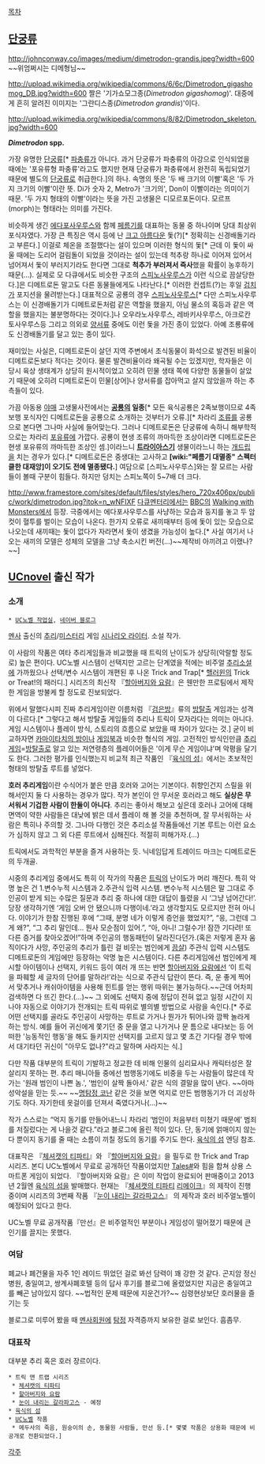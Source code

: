 [[목차]]
== [[단궁류]] ==
http://johnconway.co/images/medium/dimetrodon-grandis.jpeg?width=600
~~위엄쩌시는 디메형님~~

http://upload.wikimedia.org/wikipedia/commons/6/6c/Dimetrodon_gigashomog_DB.jpg?width=600
짤은 '기가쇼모그종(''Dimetrodon gigashomog'')'. 대중에게 흔히 알려진 이미지는 '그란디스종(''Dimetrodon grandis'')'이다.

http://upload.wikimedia.org/wikipedia/commons/8/82/Dimetrodon_skeleton.jpg?width=600

'''''Dimetrodon'' spp.'''

가장 유명한 [[단궁류]][* [[파충류]]가 아니다. 과거 단궁류가 파충류의 아강으로 인식되었을 때에는 '포유류형 파충류'라고도 했지만 현재 단궁류가 파충류에서 완전히 독립되었기 때문에 별도의 [[단궁류]]로 취급한다.]의 하나. 속명의 뜻은 '두 배 크기의 이빨'혹은 '두 가지 크기의 이빨'이란 뜻. Di가 숫자 2, Metro가 '크기의', Don이 이빨이라는 의미이기 때문. '두 가지 형태의 이빨'이라는 뜻을 가진 고생물은 디모르포돈이다. 모르프(morph)는 형태라는 의미를 가진다.

비슷하게 생긴 [[에다포사우루스]]와 함께 [[페름기]]를 대표하는 동물 중 하나이며 당대 최상위 포식자였다. 가장 큰 특징은 역시 등에 난 [[크고 아름다운]] 돛(?)[* 정확히는 신경배돌기라고 부른다.] 이걸로 체온을 조절했다는 설이 있으며 이러한 형식의 돛[* 근데 이 돛이 싸울 때에는 도리어 걸림돌이 되었을 것이라는 설이 있는데 척추랑 하나로 이어져 있어서 넘어져서 돛이 부러지기라도 한다면 그대로 '''척추가 부러져서 즉사'''했을 확률이 농후하기 때문(...). 실제로 모 다큐에서도 비슷한 구조의 [[스피노사우루스]]가 이런 식으로 끔살당한다.]은 디메트로돈 말고도 다른 동물들에게도 나타난다.[* 이러한 컨셉트(?)는 후일 [[검치]]가 포지션을 물려받는다.] 대표적으로 공룡의 경우 [[스피노사우루스]][* 다만 스피노사우루스는 이 신경배돌기가 디메트로돈처럼 같은 역할을 했을지, 아님 물소의 혹등과 같은 역할을 했을지는 불분명하다는 것이다.]나 오우라노사우루스, 레바키사우루스, 아크로칸토사우루스등 그리고 의외로 [[양서류]] 중에도 이런 돛을 가진 종이 있었다. 아예 조룡류에도 신경배돌기를 달고 있는 종이 있다.

재미있는 사실은, 디메트로돈이 살던 지역 주변에서 초식동물이 화석으로 발견된 비율이 디메트로돈보다 적다는 것이다. 물론 발견비율이라 왜곡될 수는 있겠지만, 학자들은 이 당시 육상 생태계가 상당히 원시적이었고 오히려 민물 생태 쪽에 다양한 동물들이 살았기 때문에 오히려 디메트로돈이 민물[상어]나 양서류를 잡아먹고 살지 않았을까 하는 추측들이 있다. 

가끔 아동용 [[야매]] 고생물사전에서는 '''[[공룡]]의 일종'''[* 모든 육식공룡은 2족보행이므로 4족보행 포식자인 디메트로돈을 공룡으로 소개하는 것부터가 오류.][* 차라리 [[조류]]를 공룡으로 본다면 그나마 사실에 들어맞는다. 그러나 디메트로돈은 단궁류에 속하니 해부학적으로는 차라리 [[포유류]]에 가깝다. 공룡이 현생 조류의 까마득한 조상이라면 디메트로돈은 현생 포유류의 까마득한 조상인 셈.]이라느니 '''[[트라이아스기]]''' 생물이라느니 하는 [[개드립]]을 치는 경우가 있다.[* 디메트로돈은 중생대는 고사하고 '''[wiki:"페름기 대멸종" 스펙터클한 대재앙]이 오기도 전에 멸종됐다.''']
여담으로 [스피노사우루스]와는 잘 모르는 사람들이 볼때 구분이 힘들다. 하지만 덩치는 스피노쪽이 5~7배 더 크다.

http://www.framestore.com/sites/default/files/styles/hero_720x406px/public/work/dimetrodon.jpg?itok=n_wNFIXF
[[다큐멘터리]]에서는 [[BBC]]의 [[Walking with Monsters]]에서 등장. 극중에서는 에다포사우루스를 사냥하는 모습과 둥지를 놓고 두 암컷이 혈투를 벌이는 모습이 나온다. 한가지 오류로 새끼때부터 등에 돛이 있는 모습으로 나오는데 새끼때는 돛이 없다가 자라면서 돛이 생겼을 가능성이 높다.[* 사실 여기서 나오는 새끼의 모델은 성체의 모델을 그냥 축소시킨 버전(...)~~제작비 아끼려고 이랬나?~~]

== [[UCnovel]] 출신 작가 ==
=== 소개 ===
 * [http://www.ucnovel.com/handang000/story UC노벨 작업실], [http://blog.naver.com/alsyd84 네이버 블로그]
[[멘사]] 출신의 [[추리]]/[[미스터리]] 게임 [[시나리오 라이터]]. 소설 작가.

이 사람의 작품은 여타 추리게임들과 비교했을 때 트릭의 난이도가 상당히(악랄할 정도로) 높은 편이다. UC노벨 시스템이 선택지만 고르는 단계였을 적에는 비주얼 [[추리소설]]에 가까웠으나 선택/변수 시스템이 개편된 후 나온 Trick and Trap[* [[핼러윈]]의 Trick or Treat!의 패러디.] 시리즈의 최신작 『[[할아버지와 요람]]』은 웬만한 프로팀에서 제작한 게임을 방불케 할 정도로 진보되었다. 

위에서 말했다시피 진짜 추리게임이란 이름처럼 『[[검은방]]』류의 [[방탈출]] 게임과는 성격이 다르다.[* 그렇다고 해서 방탈출 게임들의 추리나 트릭이 모자라다는 의미는 아니다. 게임 시스템이나 플레이 방식, 스토리의 흐름으로 보았을 때 차이가 있다는 것.] 굳이 비교하자면 [[카마이타치의 밤]]이나 [[게임북]]과 비슷한 형식의 게임. 고전적인 방식인만큼 [[추리게임]]=[[방탈출]]로 알고 있는 저연령층의 플레이어들은 '이게 무슨 게임이냐'며 악평을 달기도 한다. 그러한 평가를 인식했는지 비교적 최근 작품인 『[[육식의 섬]]』에서는 초보적인 형태의 방탈출 루트를 넣었다.

'''호러 추리게임'''이란 수식어가 붙은 만큼 호러와 고어는 기본이다. 취향인건지 스릴을 위해서인지 둘 다 사용하는 경우가 많다. 작가 본인이 안 무서운 호러라고 해도 '''실상은 무서워서 기겁한 사람이 한둘이 아니다'''. 추리는 좋아서 해보고 싶은데 호러나 고어에 대해 면역이 약한 사람들은 대낮에 밝은 데서 플레이 해 볼 것을 추천하며, 잘 무서워하는 사람은 특히나 주의할 것. 그나마 다행인 것은 추리소설 작품들에선 기본 루트는 이런 요소가 심하지 않고 그 외 다른 루트에서 심해진다. 적절히 피해가자.(…)

트릭에서도 과학적인 부분을 즐겨 사용하는 듯. 닉네임답게 트레이드 마크는 디메트로돈의 두개골.

시중의 추리게임 중에서도 특히 이 작가의 작품은 [[트릭]]의 난이도가 머리 깨진다. 특히 악명 높은 건 1.변수누적 시스템과 2.주관식 입력 시스템.
변수누적 시스템은 말 그대로 주인공이 받게 되는 수많은 질문과 추리 중 하나에 대한 대답이 틀렸을 시 ‘그냥 넘어간다!’. 당장 생각하기엔 ‘게임 오버 안 됐으니까 다행이네.’라고 생각할지도 모르지만 전혀 아니다. 이야기가 한참 진행된 후에 “그때, 분명 네가 이렇게 증언을 했었지?”, “응, 그런데 그게 왜?”, “그 추리 말인데... 뭔사 모순점이 있어.”, “아, 아니! 그럴수가! 잠깐 기다려! 또 다른 증거를 찾아오겠어!”하며 주인공의 행동패턴이 달라진다던가.(혹은 저렇게 혼자 움직이다가 사망, 주인공의 추리가 틀린 걸 비웃는 범인에게 [[끔살]])
주관식 입력 시스템도 디메트로돈의 게임에만 등장하는 악명 높은 시스템이다.
다른 추리게임에선 범인에게 제시할 아이템이나 선택지, 키워드 등이 여러 개 뜨는 반면 [[할아버지와 요람]]에선 ‘이 트릭을 파훼할 세 글자의 단어를 말하라!’라는 식으로 주관식 답란이 뜬다. 즉, 운 좋게 찍어서 맞추거나 캐쉬아이템을 사용해 힌트를 얻는 행위 따위는 불가능하다.~~근데 어차피 검색하면 다 뜨긴 한다.(...)~~
그 외에도 선택지 중에 정답이 전혀 없고 일정 시간이 지나야 자동으로 이야기가 전개되는 트릭 따위로 별의별 방법으로 사람을 속인다.[* 주로 어떤 선택지를 골라도 주인공이 사망하는 루트로 가거나 뭔가가 튀어나와 깜짝 놀라게 하는 방식. 예를 들어 귀신에게 쫓기던 중 문을 열고 나가거나 문 틈으로 내다보는 등 어떠한 '능동적인 행동'을 해도 들키지만 선택지를 고르지 않고 몇 초간 기다릴 경우 밖에서 대기타던 귀신이 "아무도 없나?"라고 말하며 사라지는 식.]

다만 작품 대부분의 트릭이 기발하고 정교한 데 비해 인물의 심리묘사나 캐릭터성은 잘 살리지 못하는 편. 추리 매니아들 중에선 범행동기에도 비중을 두는 사람들이 많은데 작가는 '원래 범인이 나쁜 놈.', '범인이 살짝 돌아서.' 같은 식의 결말을 많이 낸다. ~~아마 성악설을 믿는 듯.~~ ~~[[명탐정 코난]] 같은 것을 보면 억지로 만든 범행동기가 더 괴상하기도 하다. 자기한테 옷걸이를 던져서 죽였다거나(...)~~

작가 스스로는 “억지 동기를 만들어내느니 차라리 ‘범인이 처음부터 미쳤기 때문에’ 범죄를 저질렀다는 게 나을것 같다.”라고 블로그에 올린 적이 있다. 단, 동기에 얽매이지 않는다 뿐이지 동기를 줄 때는 소름이 끼칠 정도의 동기를 주기도 한다. [[육식의 섬]] 엔딩 참조.

대표작은 『[[체셔캣의 티파티]]』와 『[[할아버지와 요람]]』을 필두로 한 Trick and Trap 시리즈. 본디 UC노벨에서 무료로 공개하던 작품이었지만 [http://www.talesshop.com/wordpress/ Tales#]와 힘을 합쳐 상용 스마트폰 게임이 되었다. 『할아버지와 요람』은 이미 작업이 완료되어 판매중이고 2013년 2월엔 [[육식의 섬]]을 발매했다. 현재는 『[[체셔캣의 티파티]] [[리메이크]]』의 제작이 진행 중이며 시리즈의 3번째 작품 『[[눈이 내리는 갈라파고스]]』 의 제작과 호러 비주얼노벨이 예정되어 있다고 한다.

UC노벨 무료 공개작품『만선』은 비주얼적인 부분이나 게임성이 떨어졌기 때문에 큰 인기를 끌지는 못했다.
=== 여담 ===
폐교나 폐건물을 자주 1인 레이드 뛰었던 걸로 봐선 담력이 꽤 강한 것 같다. 곤지암 정신병원, 충일여고, 쌍계사폐호텔 등의 답사 후기를 블로그에 올렸었지만 지금은 충일여고를 빼곤 남아있지 않다. ~~법적인 문제 때문에 지운건가?~~ 심령현상보단 호러물을 즐기는 듯

블로그로 미루어 봤을 때 [[멘사]]회원에 [[탐정]] 자격증까지 보유한 걸로 보인다. 흠좀무.

=== 대표작 ===
대부분 추리 혹은 호러 장르이다.
 * 트릭 앤 트랩 시리즈
  * [[체셔캣의 티파티]]
  * [[할아버지와 요람]]
  * [[눈이 내리는 갈라파고스]] - 예정
 * [[육식의 섬]]
 * [[UC노벨]] 작품
  * 메두사의 죽음, 원숭이의 손, 동물원 사람들, 만선 등.[* 몇몇 작품은 상용화 때문에 비공개로 전환되었다.]
[[각주]]
